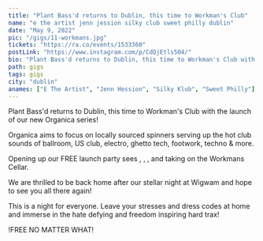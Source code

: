 ---
title: "Plant Bass'd returns to Dublin, this time to Workman's Club"
name: "e the artist jenn jession silky club sweet philly dublin"
date: "May 9, 2022"
pic: "/gigs/11-workmans.jpg"
tickets: "https://ra.co/events/1533360"
postLink: "https://www.instagram.com/p/CdQjEtls504/"
bio: "Plant Bass'd returns to Dublin, this time to Workman's Club with the launch of our new Organica series!"
path: gigs
tags: gigs
city: "dublin"
anames: ["E The Artist", "Jenn Hession", "Silky Klub", "Sweet Philly"]
---

Plant Bass'd returns to Dublin, this time to Workman's Club with the launch of our new Organica series!

Organica aims to focus on locally sourced spinners serving up the hot club sounds of ballroom, US club, electro, ghetto tech, footwork, techno & more.

Opening up our FREE launch party sees <HoverLink url="www.instagram.com/etheartistdublin" name="@etheartistdublin" external />, <HoverLink url="www.instagram.com/jennhession" name="@jennhession" external />, <HoverLink url="www.instagram.com/silkyklub" name="@silkyklub" external />, and <HoverLink url="www.instagram.com/phillyholmes_" name="@phillyholmes_" external /> taking on the Workmans Cellar.

We are thrilled to be back home after our stellar night at Wigwam and hope to see you all there again!

This is a night for everyone. Leave your stresses and dress codes at home and immerse in the hate defying and freedom inspiring hard trax!

!FREE NO MATTER WHAT!
